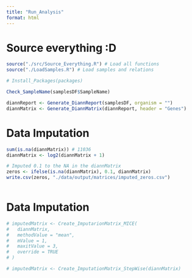 ```yaml
---
title: "Run_Analysis"
format: html
---
```


# Source everything :D
```r
source("./src/Source_Everything.R") # Load all functions
source("./LoadSamples.R") # Load samples and relations

# Install_Packages(packages) 
```

```r
Check_SampleName(samplesDF$SampleName)

diannReport <- Generate_DiannReport(samplesDF, organism = "")
diannMatrix <- Generate_DiannMatrix(diannReport, header = "Genes")
```


# Data Imputation
```r

sum(is.na(diannMatrix)) # 11036
diannMatrix <- log2(diannMatrix + 1)

# Imputed 0.1 to the NA in the diannMatrix
zeros <- ifelse(is.na(diannMatrix), 0.1, diannMatrix)
write.csv(zeros, "./data/output/matrices/imputed_zeros.csv")



```



# Data Imputation
```r
# imputedMatrix <- Create_ImputarionMatrix_MICE(
#   diannMatrix,
#   methodValue = "mean",
#   mValue = 1,
#   maxitValue = 3,
#   override = TRUE
# )

# imputedMatrix <- Create_ImputationMatrix_StepWise(diannMatrix)
```
